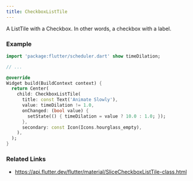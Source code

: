 ```yaml
---
title: CheckboxListTile
---
```


A ListTile with a Checkbox. In other words, a checkbox with a label.



### Example

```dart liveslice=CheckboxListTile
import 'package:flutter/scheduler.dart' show timeDilation;

// ...

@override
Widget build(BuildContext context) {
  return Center(
    child: CheckboxListTile(
      title: const Text('Animate Slowly'),
      value: timeDilation != 1.0,
      onChanged: (bool value) {
        setState(() { timeDilation = value ? 10.0 : 1.0; });
      },
      secondary: const Icon(Icons.hourglass_empty),
    ),
  );
}
```

### Related Links
- https://api.flutter.dev/flutter/material/SliceCheckboxListTile-class.html
